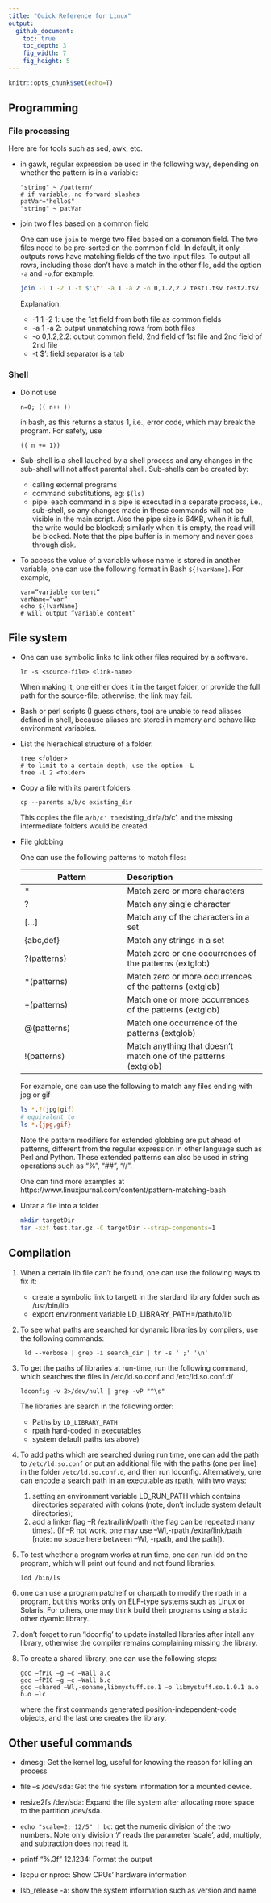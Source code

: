 ```yaml
---
title: "Quick Reference for Linux"
output:
  github_document:
    toc: true
    toc_depth: 3
    fig_width: 7
    fig_height: 5
---
```


```r
knitr::opts_chunk$set(echo=T)
```

## Programming

### File processing

Here are for tools such as sed, awk, etc.

- in gawk, regular expression be used in the following way, depending on
    whether the pattern is in a variable:
    
    ```
    "string" ~ /pattern/
    # if variable, no forward slashes
    patVar="hello$"
    "string" ~ patVar
    ```

- join two files based on a common field

    One can use `join` to merge two files based on a common field.
    The two files need to be pre-sorted on the common field. In default,
    it only outputs rows have matching fields of the two input files.
    To output all rows, including those don't have a match in the other file,
    add the option `-a` and `-o`,for example:

    ```bash
    join -1 1 -2 1 -t $'\t' -a 1 -a 2 -o 0,1.2,2.2 test1.tsv test2.tsv 
    ```
    
    Explanation:
    
    * -1 1 -2 1: use the 1st field from both file as common fields
    * -a 1 -a 2: output unmatching rows from both files
    * -o 0,1.2,2.2: output common field, 2nd field of 1st file and 2nd field of 2nd file
    * -t $'\t': field separator is a tab
    

### Shell

- Do not use 
    
    ```
    n=0; (( n++ ))
    ```
    
    in bash, as this returns a status 1, i.e., error code,
    which may break the program.
    For safety, use 
    
    ```
    (( n += 1))
    ```
    
- Sub-shell is a shell lauched by a shell process and any changes in
    the sub-shell will not affect parental shell. Sub-shells can be
    created by:
    
    + calling external programs
    + command substitutions, eg: `$(ls)`
    + pipe: each command in a pipe is executed in a separate process, i.e., sub-shell, so any changes made in these commands will not be visible in the main script. Also the pipe size is 64KB, when it is full, the write would be blocked; similarly when it is empty, the read will be blocked. Note that the pipe buffer is in memory and never goes through disk.

- To access the value of a variable whose name is stored in another variable,
    one can use the following format in Bash `${!varName}`. For example, 
    
    ```
    var=”variable content”
    varName=”var” 
    echo ${!varName}
    # will output ”variable content”
    ```

## File system

- One can use symbolic links to link other files required by a software.

    ```
    ln -s <source-file> <link-name>
    ```
    
    When making it, one either does it in the target folder, or provide
    the full path for the source-file; otherwise, the link may fail.
    
- Bash or perl scripts (I guess others, too) are unable to read aliases
    defined in shell, because aliases are stored in memory and behave like
    environment variables. 

- List the hierachical structure of a folder.
    
    ```
    tree <folder>
    # to limit to a certain depth, use the option -L
    tree -L 2 <folder> 
    ```

- Copy a file with its parent folders
    
    ```
    cp --parents a/b/c existing_dir
    ```
    
    This copies the file `a/b/c' to `existing_dir/a/b/c', and the missing
    intermediate folders would be created.


- File globbing

    One can use the following patterns to match files:
    
    Pattern     |    Description
    ---         |    :---
    * 	        |    Match zero or more characters
    ? 	        |    Match any single character
    [...] 	    |    Match any of the characters in a set
    {abc,def}   |   Match any strings in a set
    ?(patterns) |	Match zero or one occurrences of the patterns (extglob)
    *(patterns) |	Match zero or more occurrences of the patterns (extglob)
    +(patterns) |	Match one or more occurrences of the patterns (extglob)
    @(patterns) |	Match one occurrence of the patterns (extglob)
    !(patterns) |	Match anything that doesn't match one of the patterns (extglob)
    
    For example, one can use the following to match any files ending with
    jpg or gif
    
    ```bash
    ls *.?(jpg|gif)
    # equivalent to
    ls *.{jpg,gif}
    ```
    
    Note the pattern modifiers for extended globbing are put ahead of patterns,
    different from the regular expression in other language such as Perl and Python.
    These extended patterns can also be used in string operations such as
    "%", "##", "//". 
    
    One can find more examples at https://www.linuxjournal.com/content/pattern-matching-bash

- Untar a file into a folder

    ```bash
    mkdir targetDir
    tar -xzf test.tar.gz -C targetDir --strip-components=1
    ```

## Compilation

1. When a certain lib file can't be found, one can use the following
    ways to fix it:
    
    - create a symbolic link to targett in the stardard library folder
        such as /usr/bin/lib
    - export environment variable LD_LIBRARY_PATH=/path/to/lib

2. To see what paths are searched for dynamic libraries by compilers,
    use the following commands:
    
    ```
     ld --verbose | grep -i search_dir | tr -s ' ;' '\n'
    ```
3. To get the paths of libraries at run-time, run the following command,
    which searches the files in /etc/ld.so.conf and /etc/ld.so.conf.d/
    
    ```
    ldconfig -v 2>/dev/null | grep -vP "^\s"
    ```
    
    The libraries are search in the following order:
    - Paths by `LD_LIBRARY_PATH`
    - rpath hard-coded in executables
    - system default paths (as above)

4. To add paths which are searched during run time, one can add the path to 
    `/etc/ld.so.conf` or put an additional file with the paths (one per line)
    in the folder `/etc/ld.so.conf.d`, and then run ldconfig. Alternatively,
    one can encode a search path in an executable as rpath, with two ways: 
    (1) setting an environment variable LD_RUN_PATH which contains directories
    separated with colons (note, don’t include system default directories); 
    (2) add a linker flag –R /extra/link/path (the flag can be repeated many
    times). (If –R not work, one may use –Wl,-rpath,/extra/link/path 
    [note: no space here between –Wl, -rpath, and the path]).

5. To test whether a program works at run time, one can run ldd on the
    program, which will print out found and not found libraries.
    
    ```
    ldd /bin/ls
    ```

6. one can use a program patchelf or charpath to modify the rpath in a program, 
    but this works only on ELF-type systems such as Linux or Solaris. 
    For others, one may think build their programs using a static other 
    dyamic library.

7. don’t forget to run ‘ldconfig’ to update installed libraries after intall any library, 
    otherwise the compiler remains complaining missing the library.

8. To create a shared library, one can use the following steps:

    ```
    gcc –fPIC –g –c –Wall a.c
    gcc –fPIC –g –c –Wall b.c
    gcc –shared –Wl,-soname,libmystuff.so.1 –o libmystuff.so.1.0.1 a.o b.o –lc
    ```
    where the first commands generated position-independent-code objects, 
    and the last one creates the library.


## Other useful commands

- dmesg: Get the kernel log, useful for knowing the reason for killing an process

- file –s /dev/sda: Get the file system information for a mounted device.

- resize2fs /dev/sda: Expand the file system after allocating more space to the partition /dev/sda.

- `echo "scale=2; 12/5" | bc`: get the numeric division of the two numbers. 
    Note only division ‘/’ reads the parameter ‘scale’, add, multiply, and
    subtraction does not read it.
    
- printf “%.3f” 12.1234: Format the output

- lscpu or nproc: Show CPUs’ hardware information

- lsb_release -a: show the system information such as version and name


